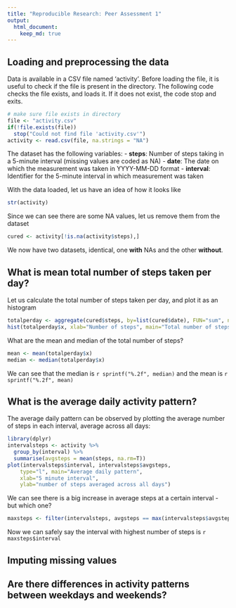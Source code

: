 ```yaml
---
title: "Reproducible Research: Peer Assessment 1"
output: 
  html_document:
    keep_md: true
---
```



## Loading and preprocessing the data
Data is available in a CSV file named 'activity'. Before loading the file, it is useful to check if the file is present in the directory. The following code checks the file exists, and loads it. If it does not exist, the code stop and exits.
```r
# make sure file exists in directory
file <- "activity.csv"
if(!file.exists(file))
  stop("Could not find file 'activity.csv'")
activity <- read.csv(file, na.strings = "NA")
```

The dataset has the following variables:
- **steps**: Number of steps taking in a 5-minute interval (missing values are coded as NA)
- **date**: The date on which the measurement was taken in YYYY-MM-DD format
- **interval**: Identifier for the 5-minute interval in which measurement was taken

With the data loaded, let us have an idea of how it looks like
```r
str(activity)
```

Since we can see there are some NA values, let us remove them from the dataset
```r
cured <- activity[!is.na(activity$steps),]
```

We now have two datasets, identical, one **with** NAs and the other **without**.

## What is mean total number of steps taken per day?
Let us calculate the total number of steps taken per day, and plot it as an histogram
```r
totalperday <- aggregate(cured$steps, by=list(cured$date), FUN="sum", na.rm=T)
hist(totalperday$x, xlab="Number of steps", main="Total number of steps taken each day")
```

What are the mean and median of the total number of steps?
```r
mean <- mean(totalperday$x)
median <- median(totalperday$x)
```
We can see that the median is `r sprintf("%.2f", median)` and the mean is `r sprintf("%.2f", mean)`

## What is the average daily activity pattern?

The average daily pattern can be observed by plotting the average number of steps in each interval, average across all days:
```r
library(dplyr)
intervalsteps <- activity %>%
  group_by(interval) %>%
  summarise(avgsteps = mean(steps, na.rm=T))
plot(intervalsteps$interval, intervalsteps$avgsteps,
    type="l", main="Average daily pattern",
    xlab="5 minute interval",
    ylab="number of steps averaged across all days")
```

We can see there is a big increase in average steps at a certain interval - but which one?
```r
maxsteps <- filter(intervalsteps, avgsteps == max(intervalsteps$avgsteps))
```
Now we can safely say the interval with highest number of steps is `r maxsteps$interval`


## Imputing missing values



## Are there differences in activity patterns between weekdays and weekends?
